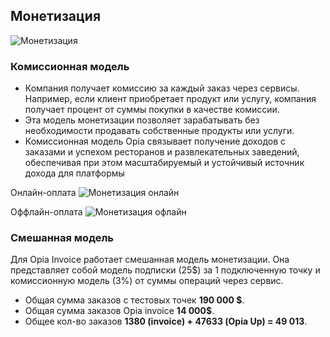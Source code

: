 

## Монетизация

<Image src="/12.png" alt="Монетизация" width={840} height={300} />

### Комиссионная модель
- Компания получает комиссию за каждый заказ через сервисы. Например, если клиент приобретает продукт или услугу, компания получает процент от суммы покупки в качестве комиссии.
- Эта модель монетизации позволяет зарабатывать без необходимости продавать собственные продукты или услуги.
- Комиссионная модель Opia связывает получение доходов с заказами и успехом ресторанов и развлекательных заведений, обеспечивая при этом масштабируемый и устойчивый источник дохода для платформы

Онлайн-оплата
<Image src="/online_payments.png" alt="Монетизация онлайн" width={840} height={300} />

Оффлайн-оплата
<Image src="/offline_payments.png" alt="Монетизация офлайн" width={840} height={300} />

### Смешанная модель

<Callout type="info">Для Opia Invoice работает смешанная модель монетизации. Она представляет собой модель подписки (25$) за 1 подключенную точку и комиссионную модель (3%) от суммы операций через сервис.</Callout>

- Общая сумма заказов с тестовых точек **190 000 $**.
- Общая сумма заказов Opia invoice **14 000$**.
- Общее кол-во заказов **1380 (invoice) + 47633 (Opia Up) = 49 013**.
<Cards>
  <Card title="Подробнее об экономике" href="economics" />
</Cards>
